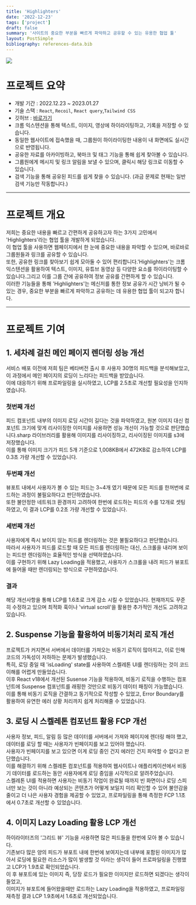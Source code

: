 ```yaml
---
title: 'Highlighters'
date: '2022-12-23'
tags: ['project']
draft: false
summary: '사이트의 중요한 부분을 빠르게 파악하고 공유할 수 있는 유용한 협업 툴'
layout: PostSimple
bibliography: references-data.bib
---
```


<div className="flex items-center justify-center">
  <Image className="w-1/2" src={'/static/images/Highlighters.png'} width={500} height={500}></Image>
</div>

# 프로젝트 요약

- 개발 기간 : 2022.12.23 ~ 2023.01.27
- 기술 스택 : `React`, `Recoil`, `React query`,`Tailwind CSS`
- 깃허브 : [바로가기](https://github.com/SY-Highlighters/Highlighters/tree/develop)
- 크롬 익스텐션을 통해 텍스트, 이미지, 영상에 하이라이팅하고, 기록을 저장할 수 있습니다.
- 동일한 웹사이트에 접속했을 때, 그룹원이 하이라이팅한 내용이 내 화면에도 실시간으로 반영됩니다.
- 공유한 자료를 아카이빙하고, 북마크 및 태그 기능을 통해 쉽게 찾아볼 수 있습니다.
- 그룹원에게 메시지 및 링크 알림을 보낼 수 있으며, 클릭시 해당 링크로 이동할 수 있습니다.
- 검색 기능을 통해 공유된 피드를 쉽게 찾을 수 있습니다. (과금 문제로 현재는 일반 검색 기능만 작동합니다.)

---

# 프로젝트 개요

저희는 중요한 내용을 빠르고 간편하게 공유하고자 하는 3가지 고민에서 'Highlighters'라는 협업 툴을 개발하게 되었습니다.  
이 협업 툴을 사용하면 웹페이지에서 한 눈에 중요한 내용을 파악할 수 있으며, 바로바로 그룹원들과 링크를 공유할 수 있습니다.  
또한, 공유한 링크를 찾아보기 쉽게 모아둘 수 있어 편리합니다.'Highlighters'는 크롬 익스텐션을 활용하여 텍스트, 이미지, 유튜브 동영상 등 다양한 요소를 하이라이팅할 수 있습니다.그리고 이를 그룹 간에 공유하여 정보 공유를 간편하게 할 수 있습니다.  
이러한 기능들을 통해 'Highlighters'는 메신저를 통한 정보 공유가 시간 낭비가 될 수 있는 경우, 중요한 부분을 빠르게 파악하고 공유하는 데 유용한 협업 툴이 되고자 합니다.

---

# 프로젝트 기여

## 1. 세차례 걸친 메인 페이지 렌더링 성능 개선

서비스 배포 이전에 저희 팀은 베타버전 출시 후 사용자 30명의 피드백을 분석해보았고,이 과정에서 메인 페이지의 로딩이 느리다는 피드백을 받았습니다.  
이에 대응하기 위해 프로파일링을 실시하였고, LCP를 2.5초로 개선할 필요성을 인지하였습니다.

### **첫번째 개선**

피드 컴포넌트 내부의 이미지 로딩 시간이 길다는 것을 파악하였고, 원본 이미지 대신 컴포넌트 크기에 맞게 리사이징한 이미지를 사용하면 성능 개선이 가능할 것으로 판단했습니다.sharp 라이브러리를 활용해 이미지를 리사이징하고, 리사이징된 이미지를 s3에 저장했습니다.  
이를 통해 이미지 크기가 피드 5개 기준으로 1,008KB에서 472KB로 감소하여 LCP를 0.3초 가량 개선할 수 있었습니다.

### **두번째 개선**

뷰포트 내에서 사용자가 볼 수 있는 피드는 3~4개 였기 때문에 모든 피드를 한꺼번에 로드하는 과정이 불필요하다고 판단하였습니다.  
또한 불안정한 네트워크 환경까지 고려하여 한번에 로드하는 피드의 수를 12개로 셋팅하였고, 이 결과 LCP를 0.2초 가량 개선할 수 있었습니다.

### **세번째 개선**

사용자에게 즉시 보이지 않는 피드를 렌더링하는 것은 불필요하다고 판단했습니다.  
따라서 사용자가 피드를 로드할 때 모든 피드를 렌더링하는 대신, 스크롤을 내리며 보이는 피드만 렌더링하는 효율적인 방식을 선택하였습니다.  
이를 구현하기 위해 Lazy Loading을 적용했고, 사용자가 스크롤을 내려 피드가 뷰포트에 들어올 때만 렌더링되는 방식으로 구현하였습니다.

### **결과**

해당 개선사항을 통해 LCP를 1.6초로 크게 감소 시킬 수 있었습니다. 현재까지도 꾸준히 수정하고 있으며 최적화 훅이나 'virtual scroll'을 활용한 추가적인 개선도 고려하고 있습니다.

## 2. Suspense 기능을 활용하여 비동기처리 로직 개선

프로젝트가 커지면서 서버에서 데이터를 가져오는 비동기 로직이 많아지고, 이로 인해 코드의 가독성이 저하하는 문제가 발생했습니다.  
특히, 로딩 중일 때 'isLoading' state를 사용하여 스켈레톤 UI를 렌더링하는 것이 코드 이해를 어렵게 만들었습니다.  
이후 React v18에서 개선된 Susense 기능을 적용하여, 비동기 로직을 수행하는 컴포넌트에 Suspense 컴포넌트를 래핑한 것만으로 비동기 데이터 패칭이 가능했습니다.  
이를 통해 비동기 로직을 간결하고 동기적으로 작성할 수 있었고, Error Boundary를 활용하여 유연한 에러 상황 처리까지 쉽게 처리해줄 수 있었습니다.

## 3. 로딩 시 스켈레톤 컴포넌트 활용 FCP 개선

사용자 정보, 피드, 알림 등 많은 데이터를 서버에서 가져와 페이지에 렌더링 해야 했고, 데이터를 로딩 할 때는 사용자가 빈페이지를 보고 있어야 했습니다.  
사용자가 빈페이지를 보고 있으면 이게 로딩 중인 건지 에러인 건지 파악할 수 없다고 판단했습니다.  
이를 해결하기 위해 스켈레톤 컴포넌트를 적용하여 웹사이트나 애플리케이션에서 비동기 데이터를 로드하는 동안 사용자에게 로딩 중임을 시각적으로 알려주었습니다.  
스켈레톤 UI를 적용하면 사용자는 비동기 작업이 완료될 때까지 빈 화면이나 로딩 스피너만 보는 것이 아니라 예상되는 콘텐츠가 어떻게 보일지 미리 확인할 수 있어 불안감을 줄이고 더 나은 사용자 경험을 제공할 수 있었고, 프로파일링을 통해 측정한 FCP 1.1초에서 0.7초로 개선할 수 있었습니다.

## 4. 이미지 Lazy Loading 활용 LCP 개선

하이라이터즈의 ‘그리드 뷰' 기능을 사용하면 많은 피드들을 한번에 모아 볼 수 있습니다.  
기존보다 많은 양의 피드가 뷰포트 내에 한번에 보여지는데 내부에 포함된 이미지가 많아서 로딩에 필요한 리소스가 많이 발생할 것 이라는 생각이 들어 프로파일링을 진행했고 LCP가 1.9초로 확인되었습니다.  
이 후 뷰포트에 있는 이미지 즉, 당장 로드가 필요한 이미지만 로드하면 되겠다는 생각이 들었고,  
이미지가 뷰포트에 들어왔을때만 로드하는 Lazy Loading을 적용하였고, 프로파일링 재측정 결과 LCP 1.9초에서 1.6초로 개선되었습니다.
